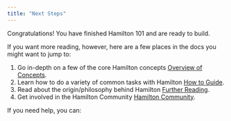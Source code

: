 ```yaml
---
title: "Next Steps"
---
```


Congratulations! You have finished Hamilton 101 and are ready to build.

If you want more reading, however, here are a few places in the docs you might want to jump to:

1. Go in-depth on a few of the core Hamilton concepts [Overview of Concepts](/overview-of-concepts/overview).
2. Learn how to do a variety of common tasks with Hamilton [How to Guide](/how-to-guide/overview).
3. Read about the origin/philosophy behind Hamilton [Further Reading](/further-reading/overview).
4. Get involved in the Hamilton Community [Hamilton Community](/hamilton-community-overview).

If you need help, you can:

<CardGroup cols={3}>
  <Card title="Join our slack community" icon="slack" href="https://join.slack.com/t/hamilton-opensource/shared\_invite/zt-1bjs72asx-wcUTgH7q7QX1igiQ5bbdcg">
  </Card>
  <Card title="Open an issue on github" icon="github" href="https://github.com/DAGWorks-Inc/hamilton/issues/new/choose">
  </Card>
  <Card title="Reach out to us at opensource" icon="osi" href="www.dagworks.io">
  </Card>
</CardGroup>